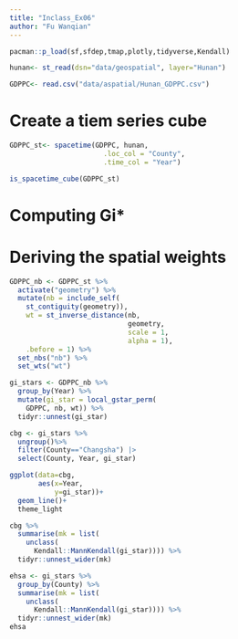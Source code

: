 ```yaml
---
title: "Inclass_Ex06"
author: "Fu Wanqian"
---
```


```r
pacman::p_load(sf,sfdep,tmap,plotly,tidyverse,Kendall)
```

```r
hunan<- st_read(dsn="data/geospatial", layer="Hunan")
```

```r
GDPPC<- read.csv("data/aspatial/Hunan_GDPPC.csv")
```

# Create a tiem series cube
```r
GDPPC_st<- spacetime(GDPPC, hunan,
                       .loc_col = "County",
                       .time_col = "Year")

is_spacetime_cube(GDPPC_st)
```
# Computing Gi*

# Deriving the spatial weights

```r
GDPPC_nb <- GDPPC_st %>%
  activate("geometry") %>%
  mutate(nb = include_self(
    st_contiguity(geometry)),
    wt = st_inverse_distance(nb,
                             geometry,
                             scale = 1,
                             alpha = 1),
    .before = 1) %>%
  set_nbs("nb") %>%
  set_wts("wt")
```

```r
gi_stars <- GDPPC_nb %>%
  group_by(Year) %>%
  mutate(gi_star = local_gstar_perm(
    GDPPC, nb, wt)) %>%
  tidyr::unnest(gi_star)
```

```r
cbg <- gi_stars %>%
  ungroup()%>%
  filter(County=="Changsha") |>
  select(County, Year, gi_star)
```

```r
ggplot(data=cbg,
       aes(x=Year,
           y=gi_star))+
  geom_line()+
  theme_light
```


```r
cbg %>%
  summarise(mk = list(
    unclass(
      Kendall::MannKendall(gi_star)))) %>%
  tidyr::unnest_wider(mk)
```

```r
ehsa <- gi_stars %>%
  group_by(County) %>%
  summarise(mk = list(
    unclass(
      Kendall::MannKendall(gi_star)))) %>%
  tidyr::unnest_wider(mk)
ehsa
```















